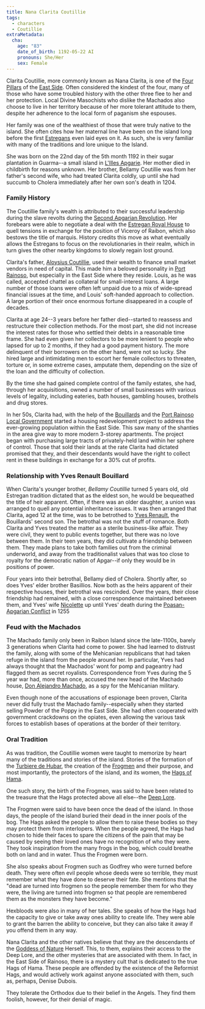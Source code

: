 ```yaml
---
title: Nana Clarita Coutillie
tags:
  - characters
  - Coutillie
extraMetadata:
  cha:
    age: "83"
    date_of_birth: 1192-05-22 AI
    pronouns: She/Her
    sex: Female
---
```


Clarita Coutillie, more commonly known as Nana Clarita, is one of the
[Four Pillars](../organizations/four-pillars-of-the-east-side.mdx) of the
[East Side](../locations/port-rainoso.mdx#east-side). Often considered the
kindest of the four, many of those who have some troubled history with the other
three flee to her and her protection. Local Divine Masochists who dislike the
Machados also choose to live in her territory because of her more tolerant
attitude to them, despite her adherence to the local form of paganism she
espouses.

Her family was one of the wealthiest of those that were truly native to the
island. She often cites how her maternal line have been on the island long
before the first [Estregans](../ethnicities/estregan.mdx) even laid eyes on it.
As such, she is very familiar with many of the traditions and lore unique to the
Island.

She was born on the 22nd day of the 5th month 1192 in their sugar plantation in
Guarma--a small island in [L'Illes Apgarie](../locations/l-illes-apgarie.mdx).
Her mother died in childbirth for reasons unknown. Her brother, Bellamy
Coutillie was from her father's second wife, who had treated Clarita coldly, up
until she had succumb to Cholera immediately after her own son's death in 1204.

### Family History

The Coutillie family's wealth is attributed to their successful leadership
during the slave revolts during the
[Second Apgarian Revolution](@events/second-apgarian-revolution.md). Her
forebears were able to negotiate a deal with the
[Estregan Royal House](../organizations/royal-house-of-estrega.mdx) to quell
tensions in exchange for the position of Viceroy of Raibon, which also bestows
the title of marquis. History credits this move as what eventually allows the
Estregans to focus on the revolutionaries in their realm, which in turn gives
the other nearby kingdoms to slowly regain lost ground.

Clarita's father, [Aloysius Coutillie](./aloysius-coutillie.mdx), used their
wealth to finance small market vendors in need of capital. This made him a
beloved personality in [Port Rainoso](../locations/port-rainoso.mdx), but
especially in the East Side where they reside. Louis, as he was called, accepted
chattel as collateral for small-interest loans. A large number of those
loans were often left unpaid due to a mix of wide-spread financial issues at the
time, and Louis' soft-handed approach to collection. A large portion of their
once enormous fortune disappeared in a couple of decades. 

Clarita at age 24--3 years before her father died--started to reassess and
restructure their collection methods. For the most part, she did not increase
the interest rates for those who settled their debts in a reasonable time frame.
She had even given her collectors to be more lenient to people who lapsed for up
to 2 months, if they had a good payment history. The more delinquent of their
borrowers on the other hand, were not so lucky. She hired large and intimidating
men to escort her female collectors to threaten, torture or, in some extreme
cases, amputate them, depending on the size of the loan and the difficulty of
collection.

By the time she had gained complete control of the family estates, she had,
through her acquisitions, owned a number of small businesses with various levels
of legality, including eateries, bath houses, gambling houses, brothels and drug
stores.

In her 50s, Clarita had, with the help of the
[Bouillards](../families/bouillard/index.mdx) and the
[Port Rainoso Local Government](../organizations/port-rainoso-local-government.mdx)
started a housing redevelopment project to address the ever-growing population
within the East Side. This saw many of the shanties in the area give way to more
modern 3-storey apartments. The project began with purchasing large tracts of
privately-held land within her sphere of control. Those that sold their lands at
the rate Clarita had dictated promised that they, and their descendants would
have the right to collect rent in these buildings in exchange for a 30% cut of
profits. 

### Relationship with Yves Renault Bouillard

When Clarita's younger brother, _Bellamy Coutillie_ turned 5 years old, old
Estregan tradition dictated that as the eldest son, he would be bequeathed the
title of heir apparent. Often, if there was an older daughter, a union was
arranged to quell any potential inheritance issues. It was then arranged that
Clarita, aged 12 at the time, was to be betrothed to
[Yves Renault]("@/characters/yves-renault-bouillard.md), the Bouillards' second
son. The betrothal was not the stuff of romance. Both Clarita and Yves treated
the matter as a sterile business-like affair. They were civil, they went to
public events together, but there was no love between them. In their teen years,
they did cultivate a friendship between them. They made plans to take both
families out from the criminal underworld, and away from the traditionalist
values that was too close to royalty for the democratic nation of Apgar--if only
they would be in positions of power.

Four years into their betrothal, Bellamy died of Cholera. Shortly after, so does
Yves' elder brother Basillios. Now both as the heirs apparent of their
respective houses, their betrothal was rescinded. Over the years, their close
friendship had remained, with a close correspondence maintained between them,
and Yves' wife [Nicolette](./nicolette-bouillard.mdx) up until Yves' death
during the
[Poasan-Apgarian Conflict](../events/poasan-apgarian-conflict/index.mdx) in 1255

### Feud with the Machados

The Machado family only been in Raibon Island since the late-1100s, barely 3
generations when Clarita had come to power. She had learned to distrust the
family, along with some of the Mehicanian republicans that had taken refuge in
the island from the people around her. In particular, Yves had always thought
that the Machados' wont for pomp and pageantry had flagged them as secret
royalists. Correspondence from Yves during the 5 year war had, more than once,
accused the new head of the Machado
house, [Don Alejandro Machado](./don-alejandro-machado.mdx), as a spy for the
Mehicanian military.

Even though none of the accusations of espionage been proven, Clarita never did
fully trust the Machado family--especially when they started selling Powder of
the Poppy in the East Side. She had often cooperated with government crackdowns
on the opiates, even allowing the various task forces to establish bases of
operations at the border of their territory. 

### Oral Tradition

As was tradition, the Coutillie women were taught to memorize by heart many of
the traditions and stories of the island. Stories of the formation of the
[Turbiere de Hubar](../locations/turbiere-de-hubar.mdx), the creation of the
[Frogmen](../species/frogmen.mdx) and their purpose, and most importantly, the
protectors of the island, and its women, the
[Hags of Hama](../organizations/hags-of-hama.mdx).

One such story, the birth of the Frogmen, was said to have been related to the
treasure that the Hags protected above all else--the
[Deep Lore](./deep-lore.mdx).

The Frogmen were said to have been once the dead of the island. In those days,
the people of the island buried their dead in the inner pools of the bog. The
Hags asked the people to allow them to raise these bodies so they may protect
them from interlopers. When the people agreed, the Hags had chosen to hide their
faces to spare the citizens of the pain that may be caused by seeing their loved
ones have no recognition of who they were. They took inspiration from the many
frogs in the bog, which could breathe both on land and in water. Thus the
Frogmen were born.

She also speaks about Frogmen such as Godfrey who were turned before death. They
were often evil people whose deeds were so terrible, they must remember what
they have done to deserve their fate. She mentions that the "dead are turned
into frogmen so the people remember them for who they were, the living are
turned into frogmen so that people are remembered them as the monsters they have
become."

Hexbloods were also in many of her tales. She speaks of how the Hags had the
capacity to give or take away ones ability to create life. They were able to
grant the barren the ability to conceive, but they can also take it away if you
offend them in any way.

Nana Clarita and the other natives believe that they are the descendants of the
[Goddess of Nature](../religions/paganism/apgarian/index.mdx) Herself. This, to
them, explains their access to the Deep Lore, and the other mysteries that are
associated with them. In fact, in the East Side of Rainoso, there is a mystery
cult that is dedicated to the true Hags of Hama. These people are offended by
the existence of the Reformist Hags, and would actively work against anyone
associated with them, such as, perhaps, Denise Dubois.

They tolerate the Orthodox due to their belief in the Angels. They find them
foolish, however, for their denial of magic.
